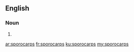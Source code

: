 ==English==

===Noun===
{{head|en|plural}}

# {{plural of|sporocarp|lang=en}}

[[ar:sporocarps]]
[[fr:sporocarps]]
[[ku:sporocarps]]
[[my:sporocarps]]